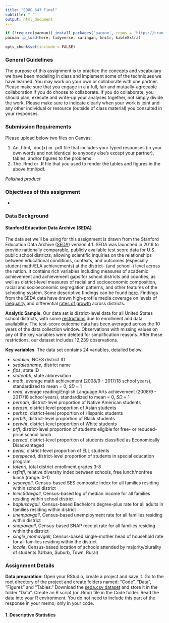 ```yaml
---
title: "EDUC 643 Final"
subtitle: " "
output: html_document
---
```

```R
if (!require(pacman)) install.packages('pacman', repos = 'https://cran.rstudio.com')
pacman::p_load(here, tidyverse, xaringan, knitr, kableExtra)

opts_chunk$set(include = FALSE)
```


### General Guidelines

The purpose of this assignment is to practice the concepts and vocabulary we have been modeling in class and implement some of the techniques we have learned. You may work on your own or collaborate with one partner. Please make sure that you engage in a a full, fair and mutually-agreeable collaboration if you do choose to collaborate. If you do collaborate, you should plan, execute and write-up your analyses together, not simply divide the work. Please make sure to indicate clearly when your work is joint and any other individual or resource (outside of class material) you consulted in your responses.

### Submission Requirements

Please upload below two files on Canvas:  

1. An .html, .doc(x) or .pdf file that includes your typed responses (in your own words and not identical to anybody else's except your partner), tables, and/or figures to the problems
2. The .Rmd or .R file that you used to render the tables and figures in the above html/pdf. 

*Polished product*  


### Objectives of this assignment

 * 

### Data Background

#### Stanford Education Data Archive (SEDA)

The data set we'll be using for this assignment is drawn from the Stanford Education Data Archive ([SEDA](https://edopportunity.org)) version 4.1. SEDA was launched in 2016 to provide nationally comparable, publicly available test score data for U.S. public school districts, allowing scientific inquiries on the relationships between educational conditions, contexts, and outcomes (especially student math/ELA achievements) at the district- (and school-) level across the nation. It contains rich variables including measures of academic achievement and achievement gaps for school districts and counties, as well as district-level measures of racial and socioeconomic composition, racial and socioeconomic segregation patterns, and other features of the schooling system. Some descriptive findings can be found [here](https://edopportunity.org/discoveries/). Findings from the SEDA data have drawn high-profile media coverage on levels of [inequality](https://www.nytimes.com/interactive/2016/04/29/upshot/money-race-and-success-how-your-school-district-compares.html) and differential [rates of growth](https://www.nytimes.com/interactive/2017/12/05/upshot/a-better-way-to-compare-public-schools.html) across districts.

**Analytic Sample**. Our data set is district-level data for all United States school districts, with some [restrictions](https://edopportunity.org/get-the-data/seda-archive-downloads/) due to enrollment and data availability. The test-score outcome data has been averaged across the 10 years of the data collection window. Observations with missing values on any of the key variables were deleted for simplification reasons. After these restrictions, our dataset includes 12,239 observations.

**Key variables**. The data set contains 24 variables, detailed below.

 * *sedalea*, NCES district ID
 * *sedaleaname*, district name
 * *fips*, state ID
 * *stateabb*, state abbreviation
 * *math*, average math achievement (2008/9 - 2017/18 school years), standardized to mean = 0, *SD* = 1
 * *read*, average reading/English Language Arts achievement (2008/9 - 2017/18 school years), standardized to mean = 0, *SD* = 1
 * *pernam*, district-level proportion of Native American students
 * *perasn*, district-level proportion of Asian students
 * *perhsp*, district-level proportion of Hispanic students
 * *perblk*, district-level proportion of Black students
 * *perwht*, district-level proportion of White students
 * *prfl*, district-level proportion of students eligible for free- or reduced-price school lunch
 * *perecd*, district-level proportion of students classified as Economically Disadvantaged
 * *perell*, district-level proportion of ELL students
 * *perspeced*, district-level proportion of students in special education program
 * *totenrl*, total district enrollment grades 3-8
 * *rsflnfl*, relative diversity index between schools, free lunch/nonfree lunch (range: 0-1)
 * *sesavgall*, Census-based SES composite index for all families residing within school district
 * *lninc50avgall*, Census-based log of median income for all families residing within school district
 * *baplusavgall*, Census-based Bachelor's degree-plus rate for all adults in families residing within district
 * *unempavgall*, Census-based unemployment rate for all families residing within district
 * *snapavgall*, Census-based SNAP receipt rate for all families residing within the district
 * *single_momavgall*, Census-based single-mother head of household rate for all families residing within the district
 * *locale*, Census-based location of schools attended by majority/plurality of students (Urban, Suburb, Town, Rural)
 

### Assignment Details

**Data preparation**: Open your RStudio, create a project and save it. Go to the root directory of the project and create folders named: "Code", "Data", "Figures" and "Tables." Download the [seda.csv dataset](../data/seda.csv) and store it in the folder "Data". Create an R script (or .Rmd) file in the Code folder. Read the data into your R environment. You do not need to include this part of the response in your memo; only in your code.


#### 1. Descriptive Statistics



